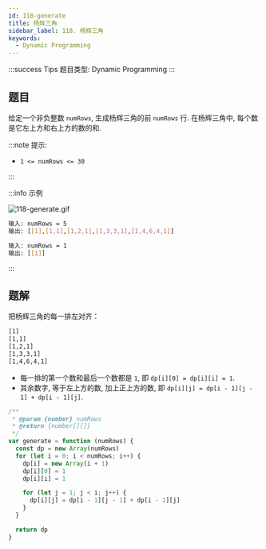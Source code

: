 ```yaml
---
id: 118-generate
title: 杨辉三角
sidebar_label: 118. 杨辉三角
keywords:
  - Dynamic Programming
---
```


:::success Tips
题目类型: Dynamic Programming
:::

## 题目

给定一个非负整数 `numRows`, 生成杨辉三角的前 `numRows` 行. 在杨辉三角中, 每个数是它左上方和右上方的数的和.

:::note 提示:

- `1 <= numRows <= 30`

:::

:::info 示例

![118-generate.gif](../../static/img/118-generate.gif)

```bash
输入: numRows = 5
输出: [[1],[1,1],[1,2,1],[1,3,3,1],[1,4,6,4,1]]
```

```bash
输入: numRows = 1
输出: [[1]]
```

:::

## 题解

把杨辉三角的每一排左对齐：

```bash
[1]
[1,1]
[1,2,1]
[1,3,3,1]
[1,4,6,4,1]
```

- 每一排的第一个数和最后一个数都是 `1`, 即 `dp[i][0] = dp[i][i] = 1`.
- 其余数字, 等于左上方的数, 加上正上方的数, 即 `dp[i][j] = dp[i - 1][j - 1] + dp[i - 1][j]`.

```ts
/**
 * @param {number} numRows
 * @return {number[][]}
 */
var generate = function (numRows) {
  const dp = new Array(numRows)
  for (let i = 0; i < numRows; i++) {
    dp[i] = new Array(i + 1)
    dp[i][0] = 1
    dp[i][i] = 1

    for (let j = 1; j < i; j++) {
      dp[i][j] = dp[i - 1][j - 1] + dp[i - 1][j]
    }
  }

  return dp
}
```

